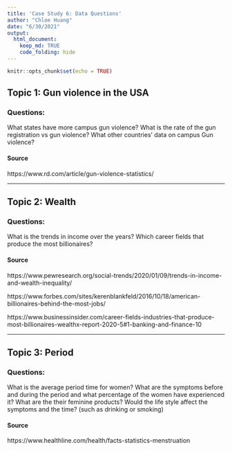 ```yaml
---
title: 'Case Study 6: Data Questions'
author: "Chloe Huang"
date: "6/30/2021"
output: 
  html_document: 
    keep_md: TRUE
    code_folding: hide
---
```


```r
knitr::opts_chunk$set(echo = TRUE)
```

## Topic 1: Gun violence in the USA
### Questions:
What states have more campus gun violence?
What is the rate of the gun registration vs gun violence?
What other countries' data on campus Gun violence?

#### Source
https://www.rd.com/article/gun-violence-statistics/


-----------------------------------------------------

## Topic 2: Wealth

### Questions:
What is the trends in income over the years?
Which career fields that produce the most billionaires? 

#### Source
https://www.pewresearch.org/social-trends/2020/01/09/trends-in-income-and-wealth-inequality/

https://www.forbes.com/sites/kerenblankfeld/2016/10/18/american-billionaires-behind-the-most-jobs/

https://www.businessinsider.com/career-fields-industries-that-produce-most-billionaires-wealthx-report-2020-5#1-banking-and-finance-10


-----------------------------------------------------
## Topic 3: Period

### Questions:
What is the average period time for women?
What are the symptoms before and during the period and what percentage of the women have experienced it?
What are the their feminine products?
Would the life style affect the symptoms and the time? (such as drinking or smoking)

#### Source
https://www.healthline.com/health/facts-statistics-menstruation 
